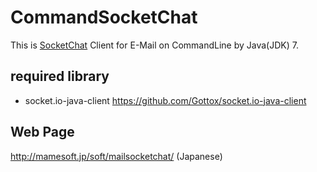 =CommandSocketChat=
This is [https://github.com/uhyo/socketchat SocketChat] Client for E-Mail on CommandLine by Java(JDK) 7.

==required library==
*socket.io-java-client https://github.com/Gottox/socket.io-java-client


==Web Page==
http://mamesoft.jp/soft/mailsocketchat/ (Japanese)